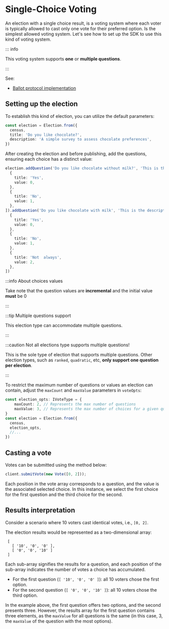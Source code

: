 # Single-Choice Voting

An election with a single choice result, is a voting system where each voter is typically allowed to cast only one vote
for their preferred option. Is the simplest allowed voting system. Let's see how to set up the SDK to use this kind of
voting system.

::: info

This voting system supports **one** or **multiple questions**.

:::

See:

- [Ballot protocol implementation](/protocol/ballot#single-choice)

## Setting up the election

To establish this kind of election, you can utilize the default parameters:

```ts
const election = Election.from({
  census,
  title: 'Do you like chocolate?',
  description: 'A simple survey to assess chocolate preferences',
})
```

After creating the election and before publishing, add the questions, ensuring each choice has a distinct value:

```ts
election.addQuestion('Do you like chocolate without milk?', 'This is the description', [
  {
    title: 'Yes',
    value: 0,
  },
  {
    title: 'No',
    value: 1,
  },
]).addQuestion('Do you like chocolate with milk', 'This is the description', [
  {
    title: 'Yes',
    value: 0,
  },
  {
    title: 'No',
    value: 1,
  },
  {
    title: 'Not  always',
    value: 2,
  },
])
```

:::info About choices values

Take note that the question values  are **incremental** and the initial value **must** be 0

:::

:::tip Multiple questions support

This election type can accommodate multiple questions.

:::

:::caution Not all elections type supports multiple questions!

This is the sole type of election that supports multiple questions. Other election types, such as `ranked`, `quadratic`,
etc, **only support one question per election**.

:::

To restrict the maximum number of questions or values an election can contain, adjust the `maxCount` and
`maxValue` parameters in `voteOpts`:

```ts
const election_opts: IVoteType = {
    maxCount: 2, // Represents the max number of questions
    maxValue: 3, // Represents the max number of choices for a given question.
}
const election = Election.from({
  census,
  election_opts,
  //...
})
````

## Casting a vote

Votes can be submitted using the method below:

```ts
client.submitVote(new Vote([0, 2]));
```

Each position in the vote array corresponds to a question, and the value is the associated selected choice. In this
instance, we select the first choice for the first question and the third choice for the second.

## Results interpretation

Consider a scenario where 10 voters cast identical votes, i.e., `[0, 2]`.

The election results would be represented as a two-dimensional array:

```
 [
   [ '10', '0', '0' ],
   [ '0', '0', '10' ]
 ]
```

Each sub-array signifies the results for a question, and each position of the sub-array indicates the number of votes a
choice has accumulated.

- For the first question (`[ '10', '0', '0' ]`): all 10 voters chose the first option.
- For the second question (`[ '0', '0', '10' ]`): all 10 voters chose the third option.

In the example above, the first question offers two options, and the second presents three. However, the results array
for the first question contains three elements, as the `maxValue` for all questions is the same (in this case, 3, the
`maxValue` of the question with the most options).
